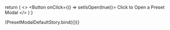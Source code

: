 


<Meta title='PresetModal' component={PresetModal} />

<ArgsTable of={PresetModal}/>

  return (
    <>
    <Button onClick={() => setIsOpen(true)}>
      Click to Open a Preset Modal
    </Button>
    <Provider store={store}>
      <PresetModal/>
    </Provider>
    </>
  )
}

<Canvas>
  <Story name='Default'>
    {PresetModalDefaultStory.bind({})}
  </Story>
</Canvas>